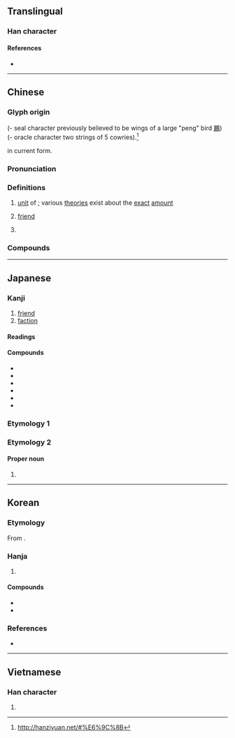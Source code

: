 {{character info}}
==Translingual==
{{stroke order|strokes=8}}

===Han character===
{{Han char|rn=74|rad=月|as=04|sn=8|four=77220|canj=BB|ids=⿰月月}}

====References====
* {{Han ref|kx=0504.290|dkj=14340|dj=0883.040|hdz=32050.060|uh=670B|ud=26379|bh=AA42|bd=43586}}

----

==Chinese==
{{zh-forms}}

===Glyph origin===
{{Han etym}}
{{liushu|p}} (- seal character previously believed to be wings of a large "peng" bird [[鵬]])
(- oracle character two strings of 5 cowries).<ref>http://hanziyuan.net/#%E6%9C%8B</ref>

{{zh-etym-double|月|moon}} in current form.

===Pronunciation===
{{zh-pron
|m=péng
|c=pang4
|c-t=pang3
|h=pfs=phèn
|j=peng1
|mn=pêng/qz:pâng/qz:pn̂g
|mn-t=pêng5
|mc=y
|oc=y
|cat=n,pn
}}

===Definitions===
{{zh-hanzi}}

# {{zh-o}} [[unit]] of {{w|shell money}}; various [[theories]] exist about the [[exact]] [[amount]]
# {{zh-o}} [[friend]]
#: {{zh-x|朋友|friend}}
#: {{zh-x|良朋|good '''friend'''}}
# {{surname|zh}}

===Compounds===
{{zh-der|三朋四友|乞拉朋吉|交朋結義|吉朋|呼朋引伴|呼朋引類|夠朋友|好朋友|引類呼朋|挾朋樹黨|朋交|朋僚|朋儔|朋儕|朋分花用|朋友|朋友有舊|朋奸|朋從|朋比|朋比作仇|朋比作奸|朋比為奸|朋淫|朋謀|朋酒|朋頭|朋馳|朋黨|朋黨之爭|朋黨比周|朋黨論|無朋|燕朋|狂朋怪友|狐朋狗友|狐朋狗黨|男朋友|碩大無朋|老朋友|耐久朋|良朋|良朋益友|親朋|親朋好友|詩朋酒侶|詩朋酒友|詩酒朋儕|豬朋狗友|賓朋|賓朋滿座|酒肉朋友|面朋|韓朋|韓朋賦|韓朋鳥|高朋|高朋故戚|高朋滿座}}

----

==Japanese==

===Kanji===
{{ja-kanji|grade=|rs=月04}}

# [[friend]]
# [[faction]]

====Readings====
{{ja-readings
|goon=ぼう
|kanon=ほう
|kun=とも-
}}

====Compounds====
{{der-top|Compounds}}
* {{ja-r|朋党|ほうとう}}
* {{ja-r|朋輩|ほうばい}}
* {{ja-r|朋友|ほうゆう}}
* {{ja-r|親朋|しんぽう}}
* {{ja-r|同朋|どうぼう}}
* {{ja-r|友朋|ゆうほう}}
{{der-bottom}}

===Etymology 1===
{{ja-kanjitab|とも|yomi=k}}
{{ja-see|とも}}

===Etymology 2===

====Proper noun====
{{ja-pos|proper|とも}}

# {{given name|ja|female|A=a|sort=とも}}

----

==Korean==

===Etymology===
From {{der|ko|ltc|-}} {{ltc-l|朋|id=1}}. {{hanja-hunmong|브ᇰ|pung|人類#중03A}}

===Hanja===
{{ko-hanja-search}}
{{ko-hanja|벗|붕}}

# {{hanja form of|붕|[[friend]]}}

====Compounds====
{{der-top|Compounds}}
* {{ko-l|붕우|朋友}}
* {{ko-l|붕당|朋黨}}
{{der-bottom}}

===References===
* {{R:hanjadoc|4770}}

----

==Vietnamese==

===Han character===
{{vi-readings|reading=bằng, bẵng|rs=月04}}

# {{rfdef|vi|sort=月04}}